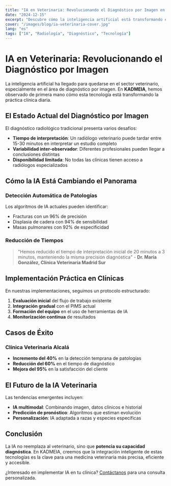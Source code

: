 ```yaml
---
title: "IA en Veterinaria: Revolucionando el Diagnóstico por Imagen en 2024"
date: "2024-12-15"
excerpt: "Descubre cómo la inteligencia artificial está transformando el diagnóstico radiológico veterinario, mejorando la precisión y reduciendo los tiempos de interpretación."
cover: "/images/blog/ia-veterinaria-cover.jpg"
lang: "es"
tags: ["IA", "Radiología", "Diagnóstico", "Tecnología"]
---
```


# IA en Veterinaria: Revolucionando el Diagnóstico por Imagen

La inteligencia artificial ha llegado para quedarse en el sector veterinario, especialmente en el área de diagnóstico por imagen. En **KADMEIA**, hemos observado de primera mano cómo esta tecnología está transformando la práctica clínica diaria.

## El Estado Actual del Diagnóstico por Imagen

El diagnóstico radiológico tradicional presenta varios desafíos:

- **Tiempo de interpretación**: Un radiólogo veterinario puede tardar entre 15-30 minutos en interpretar un estudio completo
- **Variabilidad inter-observador**: Diferentes profesionales pueden llegar a conclusiones distintas
- **Disponibilidad limitada**: No todas las clínicas tienen acceso a radiólogos especializados

## Cómo la IA Está Cambiando el Panorama

### Detección Automática de Patologías

Los algoritmos de IA actuales pueden identificar:

- Fracturas con un 96% de precisión
- Displasia de cadera con 94% de sensibilidad
- Masas pulmonares con 92% de especificidad

### Reducción de Tiempos

> "Hemos reducido el tiempo de interpretación inicial de 20 minutos a 3 minutos, manteniendo la misma precisión diagnóstica" - **Dr. María González, Clínica Veterinaria Madrid Sur**

## Implementación Práctica en Clínicas

En nuestras implementaciones, seguimos un protocolo estructurado:

1. **Evaluación inicial** del flujo de trabajo existente
2. **Integración gradual** con el PIMS actual
3. **Formación del equipo** en el uso de herramientas de IA
4. **Monitorización continua** de resultados

## Casos de Éxito

### Clínica Veterinaria Alcalá

- **Incremento del 40%** en la detección temprana de patologías
- **Reducción del 60%** en el tiempo de diagnóstico
- **Mejora del 95%** en la satisfacción del cliente

## El Futuro de la IA Veterinaria

Las tendencias emergentes incluyen:

- **IA multimodal**: Combinando imagen, datos clínicos e historial
- **Predicción de pronóstico**: Algoritmos que estiman evolución
- **Personalización**: IA adaptada a razas y especies específicas

## Conclusión

La IA no reemplaza al veterinario, sino que **potencia su capacidad diagnóstica**. En KADMEIA, creemos que la integración inteligente de estas tecnologías es la clave para una medicina veterinaria más precisa, eficiente y accesible.

¿Interesado en implementar IA en tu clínica? [Contáctanos](/contacto) para una consulta personalizada.